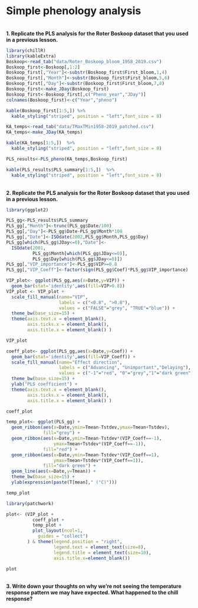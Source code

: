 # Simple phenology analysis
\
**1. Replicate the PLS analysis for the Roter Boskoop dataset that you used in a previous lesson.**
```r
library(chillR)
library(kableExtra)
Boskoop<-read_tab("data/Roter_Boskoop_bloom_1958_2019.csv")
Boskoop_first<-Boskoop[,1:2]
Boskoop_first[,"Year"]<-substr(Boskoop_first$First_bloom,1,4)
Boskoop_first[,"Month"]<-substr(Boskoop_first$First_bloom,5,6)
Boskoop_first[,"Day"]<-substr(Boskoop_first$First_bloom,7,8)
Boskoop_first<-make_JDay(Boskoop_first)
Boskoop_first<-Boskoop_first[,c("Pheno_year","JDay")]
colnames(Boskoop_first)<-c("Year","pheno")

kable(Boskoop_first[1:5,]) %>%
  kable_styling("striped", position = "left",font_size = 8)
```

```r
KA_temps<-read_tab("data/TMaxTMin1958-2019_patched.csv")
KA_temps<-make_JDay(KA_temps)

kable(KA_temps[1:5,])  %>%
  kable_styling("striped", position = "left",font_size = 8)
```

```r
PLS_results<-PLS_pheno(KA_temps,Boskoop_first)

kable(PLS_results$PLS_summary[1:5,])  %>%
  kable_styling("striped", position = "left",font_size = 8)
```

\
**2. Replicate the PLS analysis for the Roter Boskoop dataset that you used in a previous lesson.**
```r
library(ggplot2)

PLS_gg<-PLS_results$PLS_summary
PLS_gg[,"Month"]<-trunc(PLS_gg$Date/100)
PLS_gg[,"Day"]<-PLS_gg$Date-PLS_gg$Month*100
PLS_gg[,"Date"]<-ISOdate(2002,PLS_gg$Month,PLS_gg$Day)
PLS_gg[which(PLS_gg$JDay<=0),"Date"]<-
  ISOdate(2001,
          PLS_gg$Month[which(PLS_gg$JDay<=0)],
          PLS_gg$Day[which(PLS_gg$JDay<=0)])
PLS_gg[,"VIP_importance"]<-PLS_gg$VIP>=0.8
PLS_gg[,"VIP_Coeff"]<-factor(sign(PLS_gg$Coef)*PLS_gg$VIP_importance)

VIP_plot<- ggplot(PLS_gg,aes(x=Date,y=VIP)) +
  geom_bar(stat='identity',aes(fill=VIP>0.8))
VIP_plot <- VIP_plot +
  scale_fill_manual(name="VIP", 
                    labels = c("<0.8", ">0.8"), 
                    values = c("FALSE"="grey", "TRUE"="blue")) +
  theme_bw(base_size=15) +
  theme(axis.text.x = element_blank(),
        axis.ticks.x = element_blank(),
        axis.title.x = element_blank() )

VIP_plot
```
```r
coeff_plot<- ggplot(PLS_gg,aes(x=Date,y=Coef)) +
  geom_bar(stat='identity',aes(fill=VIP_Coeff)) +
  scale_fill_manual(name="Effect direction", 
                    labels = c("Advancing", "Unimportant","Delaying"), 
                    values = c("-1"="red", "0"="grey","1"="dark green")) +
  theme_bw(base_size=15) +
  ylab("PLS coefficient") +
  theme(axis.text.x = element_blank(),
        axis.ticks.x = element_blank(),
        axis.title.x = element_blank() )

coeff_plot
```

```r
temp_plot<- ggplot(PLS_gg) +
  geom_ribbon(aes(x=Date,ymin=Tmean-Tstdev,ymax=Tmean+Tstdev),
              fill="grey") +
  geom_ribbon(aes(x=Date,ymin=Tmean-Tstdev*(VIP_Coeff==-1),
                  ymax=Tmean+Tstdev*(VIP_Coeff==-1)),
              fill="red") +
  geom_ribbon(aes(x=Date,ymin=Tmean-Tstdev*(VIP_Coeff==1),
                  ymax=Tmean+Tstdev*(VIP_Coeff==1)),
              fill="dark green") +
  geom_line(aes(x=Date,y=Tmean)) +
  theme_bw(base_size=15) +
  ylab(expression(paste(T[mean]," (°C)")))

temp_plot
```

```r
library(patchwork)

plot<- (VIP_plot +
          coeff_plot +
          temp_plot +
          plot_layout(ncol=1,
            guides = "collect")
        ) & theme(legend.position = "right",
                  legend.text = element_text(size=8),
                  legend.title = element_text(size=10),
                  axis.title.x=element_blank())

plot
```


\
**3. Write down your thoughts on why we’re not seeing the temperature response pattern we may have expected. What happened to the chill response?**


